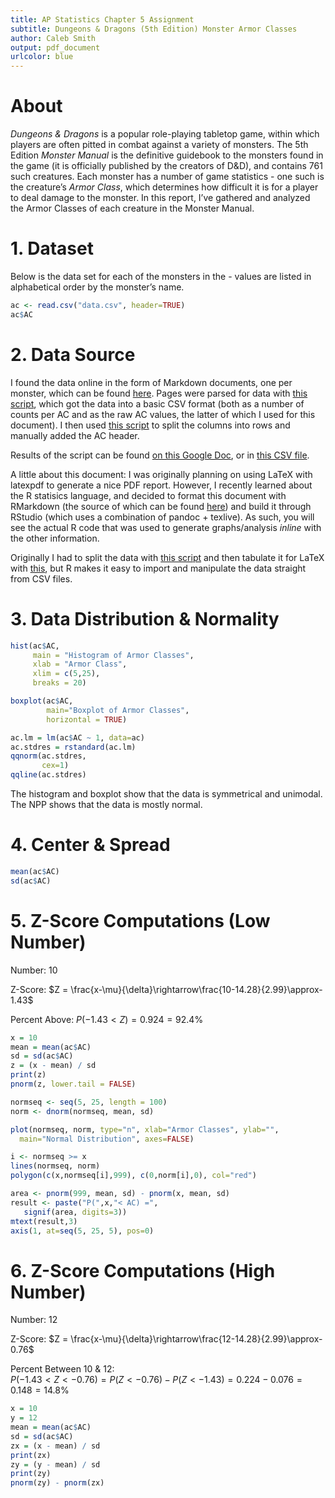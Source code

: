 ```yaml
---
title: AP Statistics Chapter 5 Assignment
subtitle: Dungeons & Dragons (5th Edition) Monster Armor Classes
author: Caleb Smith
output: pdf_document
urlcolor: blue
---
```


# About

*Dungeons & Dragons* is a popular role-playing tabletop game, within which players are often pitted in combat against a variety of monsters. The 5th Edition *Monster Manual* is the definitive guidebook to the monsters found in the game (it is officially published by the creators of D&D), and contains 761 such creatures. Each monster has a number of game statistics - one such is the creature's *Armor Class*, which determines how difficult it is for a player to deal damage to the monster. In this report, I've gathered and analyzed the Armor Classes of each creature in the Monster Manual. 

# 1. Dataset

Below is the data set for each of the monsters in the \textit{Monster Manual} - values are listed in alphabetical order by the monster's name.

```r
ac <- read.csv("data.csv", header=TRUE)
ac$AC
```

# 2. Data Source

I found the data online in the form of Markdown documents, one per monster, which can be found [here](https://github.com/karagenit/bestiary/tree/master/_posts). Pages were parsed for data with [this script](https://github.com/karagenit/dnd-ac/blob/master/script.rb), which got the data into a basic CSV format (both as a number of counts per AC and as the raw AC values, the latter of which I used for this document). I then used [this script](https://github.com/karagenit/dnd-stats/blob/master/colsplit.sh) to split the columns into rows and manually added the AC header. 

Results of the script can be found [on this Google Doc](https://docs.google.com/spreadsheets/d/1GczVGTTNPxHVgNRFSQclzjwKyO30wLdCg6uDStq-raQ/edit?usp=sharing), or in [this CSV file](https://github.com/karagenit/dnd-stats/blob/master/data.csv).

A little about this document: I was originally planning on using LaTeX with latexpdf to generate a nice PDF report. However, I recently learned about the R statisics language, and decided to format this document with RMarkdown (the source of which can be found [here](https://github.com/karagenit/dnd-stats/blob/master/dnd.rmd)) and build it through RStudio (which uses a combination of pandoc + texlive). As such, you will see the actual R code that was used to generate graphs/analysis *inline* with the other information.

Originally I had to split the data with [this script](https://github.com/karagenit/csv-split/blob/master/script.rb) and then tabulate it for LaTeX with [this](https://github.com/karagenit/csv-latex-table/blob/master/script.sh), but R makes it easy to import and manipulate the data straight from CSV files.

# 3. Data Distribution & Normality

```r
hist(ac$AC,
     main = "Histogram of Armor Classes",
     xlab = "Armor Class",
     xlim = c(5,25),
     breaks = 20)
```

```r
boxplot(ac$AC,
        main="Boxplot of Armor Classes",
        horizontal = TRUE)
```

```r
ac.lm = lm(ac$AC ~ 1, data=ac)
ac.stdres = rstandard(ac.lm)
qqnorm(ac.stdres,
       cex=1)
qqline(ac.stdres)
```

The histogram and boxplot show that the data is symmetrical and unimodal. The NPP shows that the data is mostly normal. 

# 4. Center & Spread

```r
mean(ac$AC)
sd(ac$AC)
```

# 5. Z-Score Computations (Low Number)

Number: 10

Z-Score: $Z = \frac{x-\mu}{\delta}\rightarrow\frac{10-14.28}{2.99}\approx-1.43$

Percent Above: $P(-1.43 < Z) = 0.924 = 92.4\%$

```r
x = 10
mean = mean(ac$AC)
sd = sd(ac$AC)
z = (x - mean) / sd
print(z)
pnorm(z, lower.tail = FALSE)

normseq <- seq(5, 25, length = 100)
norm <- dnorm(normseq, mean, sd)

plot(normseq, norm, type="n", xlab="Armor Classes", ylab="",
  main="Normal Distribution", axes=FALSE)

i <- normseq >= x
lines(normseq, norm)
polygon(c(x,normseq[i],999), c(0,norm[i],0), col="red")

area <- pnorm(999, mean, sd) - pnorm(x, mean, sd)
result <- paste("P(",x,"< AC) =",
   signif(area, digits=3))
mtext(result,3)
axis(1, at=seq(5, 25, 5), pos=0)
```

# 6. Z-Score Computations (High Number)

Number: 12

Z-Score: $Z = \frac{x-\mu}{\delta}\rightarrow\frac{12-14.28}{2.99}\approx-0.76$

Percent Between 10 & 12:  
$P(-1.43 < Z < -0.76) = P(Z < -0.76) - P(Z < -1.43) =  0.224 - 0.076 = 0.148 = 14.8\%$

```r
x = 10
y = 12
mean = mean(ac$AC)
sd = sd(ac$AC)
zx = (x - mean) / sd
print(zx)
zy = (y - mean) / sd
print(zy)
pnorm(zy) - pnorm(zx)
```